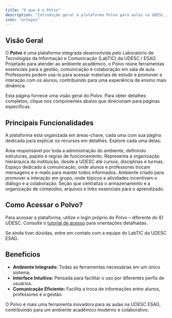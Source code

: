 ```yaml
---
title: "O que é o Polvo"
description: "Introdução geral à plataforma Polvo para aulas na UDESC / ESAG"
icon: "octopus"
---
```


## Visão Geral

O **Polvo** é uma plataforma integrada desenvolvida pelo Laboratório de Tecnologias da Informação e Comunicação (LabTIC) da UDESC / ESAG. Projetado para atender ao ambiente acadêmico, o Polvo reúne ferramentas essenciais para a gestão, comunicação e colaboração em sala de aula. Professores podem usá-lo para acessar materiais de estudo e promover a interação com os alunos, contribuindo para uma experiência de ensino mais dinâmica.

<Tip>
Esta página fornece uma visão geral do Polvo. Para obter detalhes completos, clique nos componentes abaixo que direcionam para páginas específicas.
</Tip>

## Principais Funcionalidades

A plataforma está organizada em áreas-chave, cada uma com sua página dedicada para explicar os recursos em detalhes. Explore cada uma delas:

<CardGroup cols={2}>
  <Card title="Gestão Administrativa" icon="users-gear" href="/gestao-administrativa">
    Área responsável por toda a administração do ambiente, definindo estruturas, papéis e regras de funcionamento.
  </Card>
  <Card title="Estrutura de Entidades" icon="sitemap" href="/estrutura-entidades">
    Representa a organização hierárquica da instituição, desde a UDESC até cursos, disciplinas e turmas.
  </Card>
  <Card title="Mala Direta" icon="envelope" href="/mala-direta">
    Espaço dedicado à comunicação, onde alunos e professores trocam mensagens e e-mails para manter todos informados.
  </Card>
  <Card title="Trabalho Colaborativo" icon="comments" href="/trabalho-colaborativo">
    Ambiente criado para promover a interação em grupo, onde tópicos e atividades incentivam o diálogo e a colaboração.
  </Card>
  <Card title="Material de Apoio e Drive" icon="cloud-arrow-up" href="/material-de-apoio-drive">
    Seção que centraliza o armazenamento e a organização de conteúdos, arquivos e links essenciais para o aprendizado.
  </Card>
</CardGroup>

## Como Acessar o Polvo?

Para acessar a plataforma, utilize o login próprio do Polvo – diferente do ID UDESC. Consulte o [tutorial de acesso](https://polvo.udesc.br/tutorial) para orientações detalhadas.

<Note>
Se ainda tiver dúvidas, entre em contato com a equipe do LabTIC da UDESC ESAG.
</Note>

## Benefícios

- **Ambiente Integrado:** Todas as ferramentas necessárias em um único sistema.
- **Interface Intuitiva:** Pensada para facilitar o uso por diferentes perfis de usuários.
- **Comunicação Eficiente:** Facilita a troca de informações entre alunos, professores e a gestão.

<Info>
O Polvo é mais uma ferramenta inovadora para as aulas na UDESC ESAG, contribuindo para um ambiente acadêmico moderno e colaborativo.
</Info>